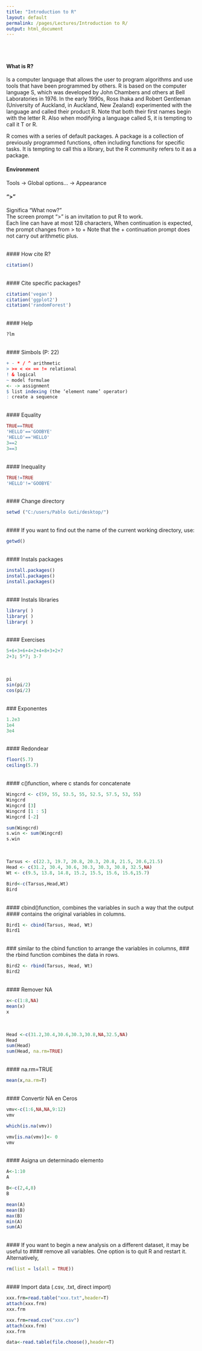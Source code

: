 ```yaml
---
title: "Introduction to R"
layout: default
permalink: /pages/Lectures/Introduction to R/
output: html_document
---
```

<br/>
<br/>

#### What is R?
Is a computer language that allows the user to program algorithms and use tools 
that have been programmed by others. 
R is based on the computer language S, which was developed by John
Chambers and others at Bell Laboratories in 1976. In the early 1990s, Ross
Ihaka and Robert Gentleman (University of Auckland, in Auckland, New
Zealand) experimented with the language and called their product R. Note
that both their first names begin with the letter R. Also when modifying a
language called S, it is tempting to call it T or R.

R comes with a series of default packages. A package is a collection of previously programmed functions, often including functions for specific tasks. It is
tempting to call this a library, but the R community refers to it as a package.

#### Environment
Tools -> Global options... -> Appearance 


#### ">"
Significa "What now?"
<br />The screen prompt ">" is an invitation to put R to work.
<br />Each line can have at most 128 characters,   When continuation is expected, the prompt changes from > to +
Note that the + continuation prompt does not carry out arithmetic plus.

<br/>
#### How cite R?
```r
citation()
```

<br/>
#### Cite specific packages?
```r
citation('vegan')
citation('ggplot2')
citation('randomForest')
```

<br/>
#### Help
```r
?lm
```

<br/>
#### Simbols (P: 22)
```r
+ - * / ^ arithmetic
> >= < <= == != relational
! & logical
~ model formulae
<- -> assignment
$ list indexing (the ‘element name’ operator)
: create a sequence
```

<br/>
#### Equality
```r
TRUE==TRUE
'HELLO'=='GOOBYE'
'HELLO'=='HELLO'
3==2
3==3
```

<br/>
#### Inequality
```r
TRUE!=TRUE
'HELLO'!='GOOBYE'
```

<br/>
#### Change directory
```r
setwd ("C:/users/Pablo Guti/desktop/")
```

<br/>
#### If you want to find out the name of the current working directory, use:
```r
getwd()
```

<br/>
#### Instals packages
```r
install.packages()
install.packages()
install.packages()
```

<br/>
#### Instals libraries
```r
library( )
library( )
library( )
```

<br/>
#### Exercises 
```r
5+6+3+6+4+2+4+8+3+2+7
2+3; 5*7; 3-7
```

<br/>
```r
pi
sin(pi/2)
cos(pi/2)
```

<br/>
### Exponentes
```r
1.2e3
1e4
3e4
```

<br/>
#### Redondear 
```r
floor(5.7)
ceiling(5.7)
```


<br/>
####  c()function, where c stands for concatenate
```r
Wingcrd <- c(59, 55, 53.5, 55, 52.5, 57.5, 53, 55)
Wingcrd
Wingcrd [3]
Wingcrd [1 : 5]
Wingcrd [-2]

sum(Wingcrd)
s.win <- sum(Wingcrd)
s.win
```

<br/>
```r
Tarsus <- c(22.3, 19.7, 20.8, 20.3, 20.8, 21.5, 20.6,21.5)
Head <- c(31.2, 30.4, 30.6, 30.3, 30.3, 30.8, 32.5,NA)
Wt <- c(9.5, 13.8, 14.8, 15.2, 15.5, 15.6, 15.6,15.7)

Bird<-c(Tarsus,Head,Wt)
Bird
```


<br/>
#### cbind()function, combines the variables in such a way that the output
#### contains the original variables in columns. 
```r
Bird1 <- cbind(Tarsus, Head, Wt)
Bird1
```

<br/>
###  similar to the cbind function to arrange the variables in columns, 
###  the rbind function combines the data in rows. 
```r
Bird2 <- rbind(Tarsus, Head, Wt)
Bird2
```

<br/>
#### Remover NA
```r
x<-c(1:8,NA)
mean(x)
x
```

<br/>
```r
Head <-c(31.2,30.4,30.6,30.3,30.8,NA,32.5,NA)
Head
sum(Head)
sum(Head, na.rm=TRUE)
```

<br/>
####   na.rm=TRUE 
```r
mean(x,na.rm=T)
```

<br/>
####   Convertir NA en Ceros
```r
vmv<-c(1:6,NA,NA,9:12)
vmv

which(is.na(vmv))

vmv[is.na(vmv)]<- 0
vmv
```

<br/>
#### Asigna un determinado elemento
```r
A<-1:10
A

B<-c(2,4,8)
B

mean(A)
mean(B)
max(B)
min(A)
sum(A)
```

<br/>
#### If you want to begin a new analysis on a different dataset, it may be useful to
#### remove all variables. One option is to quit R and restart it. Alternatively,
```r
rm(list = ls(all = TRUE))
```

<br/>
#### Import data (.csv, .txt, direct import)
```r
xxx.frm=read.table("xxx.txt",header=T)
attach(xxx.frm)
xxx.frm

xxx.frm=read.csv("xxx.csv")
attach(xxx.frm)
xxx.frm

data<-read.table(file.choose(),header=T)
```

<br/>
<br/>
<br/>
